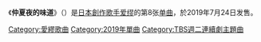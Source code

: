 {{Multiple issues|
{{Expand language|1=ja|time=2020-08-14T08:00:30+00:00}}
{{Unreferenced|time=2020-08-14T08:00:30+00:00}}
}}
{{Infobox Single 
| Name = 仲夏夜的味道 <br />{{lang|ja|真夏の夜の匂いがする}}
| Artist = [[爱缪|爱缪]] 
| Cover = 
| Album = 
| Released = 2019年7月24日
| Format = [[CD|CD]]
| Genre = [[J-POP|J-POP]]
| Length = 12分04秒
| Label = [[unBORDE|unBORDE]] / [[日本华纳音乐|WARNER MUSIC JAPAN]]
| Writer = 爱缪
| Certification = <!--*数字下载[[金唱片|金唱片]]（[[RIAJ|RIAJ]] 年月）<ref>{{cite web |title=有料音楽配信認定 |url=https://www.riaj.or.jp/f/data/cert/hs.html |website=RIAJ}}</ref>-->
| Chart position = *[[Oricon公信榜|Oricon]] CD单曲周榜第18位
| Last single = '''[[春日_(韩国电视剧)|春日]]'''<br />（2018年）
| This single = '''仲夏夜的味道'''<br />（2019年）
| Next single = '''[[知道天空有多藍的人啊_(愛繆單曲)|知道天空有多藍的人啊]]'''<br />(2019年)
| Misc =  {{External music video|{{YouTube|8OXPHCF58yI|真夏の夜の匂いがする【very short movie】}}<br />{{YouTube|EQva8xKAZ7s|真夏の夜の匂いがする 【OFFICIAL MUSIC VIDEO】}}}}
}}

《'''仲夏夜的味道'''》（{{jpn|j=真夏の夜の匂いがする|rm=Manatsu no yoruno nioiga suru|f=y}}）是[[日本|日本]][[創作歌手|創作歌手]][[爱缪|爱缪]]的第8张[[单曲|单曲]]，於2019年7月24日发售。

{{music-stub}}
{{Aimyon}}

{{DEFAULTSORT:Manatsu no yoru no nioi ga suru}}
[[Category:愛繆歌曲|Category:愛繆歌曲]]
[[Category:2019年單曲|Category:2019年單曲]]
[[Category:TBS週二連續劇主題曲|Category:TBS週二連續劇主題曲]]